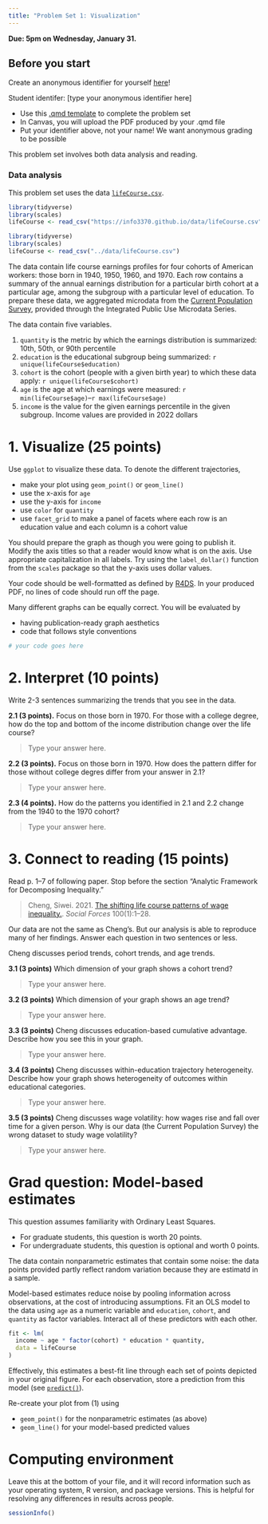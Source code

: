 ```yaml
---
title: "Problem Set 1: Visualization"
---
```


**Due: 5pm on Wednesday, January 31.**

::: {.callout-note}
## Before you start
Create an anonymous identifier for yourself [here](https://docs.google.com/forms/d/e/1FAIpQLSfL6cX1YJ4LJDvoy5LRT5wrrqm4KctOBZbJHscooTFXwQaYaA/viewform?usp=sf_link)!
:::

Student identifer: [type your anonymous identifier here]

- Use this [.qmd template](../assets/pset1/pset1.qmd) to complete the problem set
- In Canvas, you will upload the PDF produced by your .qmd file
- Put your identifier above, not your name! We want anonymous grading to be possible

This problem set involves both data analysis and reading.

### Data analysis

This problem set uses the data [`lifeCourse.csv`](../data/lifeCourse.csv).

```r
library(tidyverse)
library(scales)
lifeCourse <- read_csv("https://info3370.github.io/data/lifeCourse.csv")
```
```r
library(tidyverse)
library(scales)
lifeCourse <- read_csv("../data/lifeCourse.csv")
```

The data contain life course earnings profiles for four cohorts of American workers: those born in 1940, 1950, 1960, and 1970. Each row contains a summary of the annual earnings distribution for a particular birth cohort at a particular age, among the subgroup with a particular level of education. To prepare these data, we aggregated microdata from the [Current Population Survey](https://cps.ipums.org/cps/), provided through the Integrated Public Use Microdata Series.

The data contain five variables.

1. `quantity` is the metric by which the earnings distribution is summarized: 10th, 50th, or 90th percentile
2. `education` is the educational subgroup being summarized: `r unique(lifeCourse$education)`
3. `cohort` is the cohort (people with a given birth year) to which these data apply: `r unique(lifeCourse$cohort)`
4. `age` is the age at which earnings were measured: `r min(lifeCourse$age)`--`r max(lifeCourse$age)`
5. `income` is the value for the given earnings percentile in the given subgroup. Income values are provided in 2022 dollars

# 1. Visualize (25 points)

Use `ggplot` to visualize these data. To denote the different trajectories,

- make your plot using `geom_point()` or `geom_line()`
- use the x-axis for `age`
- use the y-axis for `income`
- use `color` for `quantity`
- use `facet_grid` to make a panel of facets where each row is an education value and each column is a cohort value

You should prepare the graph as though you were going to publish it. Modify the axis titles so that a reader would know what is on the axis. Use appropriate capitalization in all labels. Try using the `label_dollar()` function from the `scales` package so that the y-axis uses dollar values.

Your code should be well-formatted as defined by [R4DS](https://r4ds.hadley.nz/workflow-style.html). In your produced PDF, no lines of code should run off the page.

Many different graphs can be equally correct. You will be evaluated by

- having publication-ready graph aesthetics
- code that follows style conventions

```r
# your code goes here

```

# 2. Interpret (10 points)

Write 2-3 sentences summarizing the trends that you see in the data.

**2.1 (3 points).** Focus on those born in 1970. For those with a college degree, how do the top and bottom of the income distribution change over the life course?

> Type your answer here.

**2.2 (3 points).** Focus on those born in 1970. How does the pattern differ for those without college degres differ from your answer in 2.1?

> Type your answer here.


**2.3 (4 points).** How do the patterns you identified in 2.1 and 2.2 change from the 1940 to the 1970 cohort?

> Type your answer here. 

# 3. Connect to reading (15 points)

Read p. 1--7 of following paper. Stop before the section "Analytic Framework for Decomposing Inequality."

> Cheng, Siwei. 2021. [The shifting life course patterns of wage inequality.](https://doi.org/10.1093/sf/soab003). _Social Forces_ 100(1):1--28.

Our data are not the same as Cheng's. But our analysis is able to reproduce many of her findings. Answer each question in two sentences or less.

Cheng discusses period trends, cohort trends, and age trends. 

**3.1 (3 points)** Which dimension of your graph shows a cohort trend?

> Type your answer here.

**3.2 (3 points)** Which dimension of your graph shows an age trend?

> Type your answer here.

**3.3 (3 points)** Cheng discusses education-based cumulative advantage. Describe how you see this in your graph.

> Type your answer here.

**3.4 (3 points)** Cheng discusses within-education trajectory heterogeneity. Describe how your graph shows heterogeneity of outcomes within educational categories.

> Type your answer here.

**3.5 (3 points)** Cheng discusses wage volatility: how wages rise and fall over time for a given person. Why is our data (the Current Population Survey) the wrong dataset to study wage volatility?

> Type your answer here.

# Grad question: Model-based estimates

This question assumes familiarity with Ordinary Least Squares.

- For graduate students, this question is worth 20 points.
- For undergraduate students, this question is optional and worth 0 points.

The data contain nonparametric estimates that contain some noise: the data points provided partly reflect random variation because they are estimatd in a sample.

Model-based estimates reduce noise by pooling information across observations, at the cost of introducing assumptions. Fit an OLS model to the data using `age` as a numeric variable and `education`, `cohort`, and `quantity` as factor variables. Interact all of these predictors with each other.

```r
fit <- lm(
  income ~ age * factor(cohort) * education * quantity,
  data = lifeCourse
)
```

Effectively, this estimates a best-fit line through each set of points depicted in your original figure. For each observation, store a prediction from this model (see [`predict()`](https://stat.ethz.ch/R-manual/R-devel/library/stats/html/predict.lm.html)).

Re-create your plot from (1) using

- `geom_point()` for the nonparametric estimates (as above)
- `geom_line()` for your model-based predicted values

# Computing environment

Leave this at the bottom of your file, and it will record information such as your operating system, R version, and package versions. This is helpful for resolving any differences in results across people.

```r
sessionInfo()
```